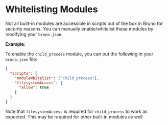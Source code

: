# Whitelisting Modules

Not all built-in modules are accessible in scripts out of the box in Bruno for security reasons. You can manually enable/whitelist these modules by modifying your `bruno.json`.

**Example:**

To enable the `child_process` module, you can put the following in your `bruno.json` file:

```json
{
  "scripts": {
    "moduleWhitelist": ["child_process"],
    "filesystemAccess": {
      "allow": true
    }
  }
}
```

Note that `filesystemAccess` is required for `child_process` to work as expected. This may be required for other built-in modules as well
